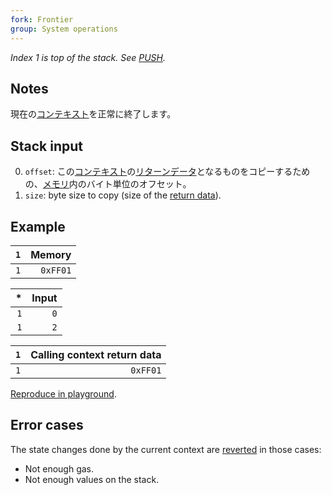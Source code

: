 ```yaml
---
fork: Frontier
group: System operations
---
```


*Index 1 is top of the stack. See [PUSH](/#60).*

## Notes

現在の[コンテキスト](/about)を正常に終了します。

## Stack input

0. `offset`: この[コンテキスト](/about)の[リターンデータ](/about)となるものをコピーするための、[メモリ](/about)内のバイト単位のオフセット。
1. `size`: byte size to copy (size of the [return data](/about)).

## Example

| `1` | Memory |
|--:|------:|
| `1` | `0xFF01` |

| * | Input |
|--:|-----:|
| `1` | `0` |
| `1` | `2` |

| `1` | Calling context return data |
|--:|---------------------------:|
| `1` | `0xFF01` |

[Reproduce in playground](/playground?unit=Wei&codeType=Mnemonic&code='wSet%20the%20statev32%200xFF01uuuuuz0yMSTOREyywExamplez2z0yRETURN'~000000zv1%20y%5Cnw%2F%2F%20vyPUSHu~~%01uvwyz~_).

## Error cases

The state changes done by the current context are [reverted](#FD) in those cases:
- Not enough gas.
- Not enough values on the stack.
